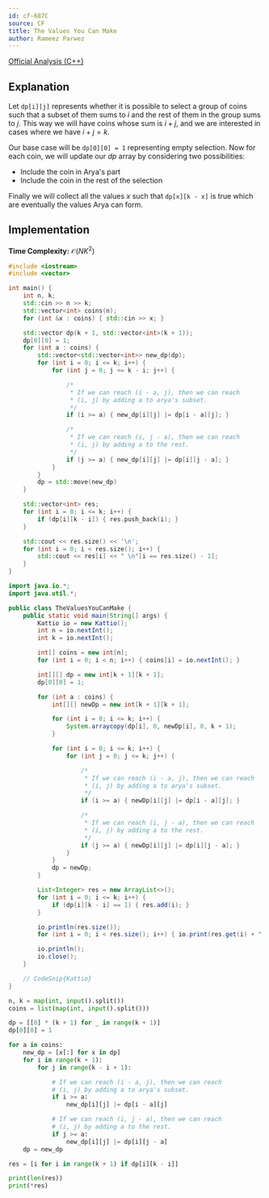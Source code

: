 ```yaml
---
id: cf-687C
source: CF
title: The Values You Can Make
author: Rameez Parwez
---
```


[Official Analysis (C++)](https://codeforces.com/blog/entry/45770)

## Explanation

Let $\texttt{dp[i][j]}$ represents whether it is possible to select a group of coins such that a subset of them sums to $i$ and the rest of them in the group sums to $j$. This way we will have coins whose sum is $i + j$, and we are interested in cases where we have $i + j = k$.

Our base case will be $\texttt{dp[0][0] = 1}$ representing empty selection. Now for each coin, we will update our $dp$ array by considering two possibilities:

- Include the coin in Arya's part
- Include the coin in the rest of the selection

Finally we will collect all the values $x$ such that $\texttt{dp[x][k - x]}$ is true which are eventually the values Arya can form.

## Implementation

**Time Complexity:** $\mathcal{O}(NK^2)$

<LanguageSection>
<CPPSection>

```cpp
#include <iostream>
#include <vector>

int main() {
	int n, k;
	std::cin >> n >> k;
	std::vector<int> coins(n);
	for (int &x : coins) { std::cin >> x; }

	std::vector dp(k + 1, std::vector<int>(k + 1));
	dp[0][0] = 1;
	for (int a : coins) {
		std::vector<std::vector<int>> new_dp(dp);
		for (int i = 0; i <= k; i++) {
			for (int j = 0; j <= k - i; j++) {

				/*
				 * If we can reach (i - a, j), then we can reach
				 * (i, j) by adding a to arya's subset.
				 */
				if (i >= a) { new_dp[i][j] |= dp[i - a][j]; }

				/*
				 * If we can reach (i, j - a), then we can reach
				 * (i, j) by adding a to the rest.
				 */
				if (j >= a) { new_dp[i][j] |= dp[i][j - a]; }
			}
		}
		dp = std::move(new_dp)
	}

	std::vector<int> res;
	for (int i = 0; i <= k; i++) {
		if (dp[i][k - i]) { res.push_back(i); }
	}

	std::cout << res.size() << '\n';
	for (int i = 0; i < res.size(); i++) {
		std::cout << res[i] << " \n"[i == res.size() - 1];
	}
}
```

</CPPSection>
<JavaSection>

```java
import java.io.*;
import java.util.*;

public class TheValuesYouCanMake {
	public static void main(String[] args) {
		Kattio io = new Kattio();
		int n = io.nextInt();
		int k = io.nextInt();

		int[] coins = new int[n];
		for (int i = 0; i < n; i++) { coins[i] = io.nextInt(); }

		int[][] dp = new int[k + 1][k + 1];
		dp[0][0] = 1;

		for (int a : coins) {
			int[][] newDp = new int[k + 1][k + 1];

			for (int i = 0; i <= k; i++) {
				System.arraycopy(dp[i], 0, newDp[i], 0, k + 1);
			}

			for (int i = 0; i <= k; i++) {
				for (int j = 0; j <= k; j++) {

					/*
					 * If we can reach (i - a, j), then we can reach
					 * (i, j) by adding a to arya's subset.
					 */
					if (i >= a) { newDp[i][j] |= dp[i - a][j]; }

					/*
					 * If we can reach (i, j - a), then we can reach
					 * (i, j) by adding a to the rest.
					 */
					if (j >= a) { newDp[i][j] |= dp[i][j - a]; }
				}
			}
			dp = newDp;
		}

		List<Integer> res = new ArrayList<>();
		for (int i = 0; i <= k; i++) {
			if (dp[i][k - i] == 1) { res.add(i); }
		}

		io.println(res.size());
		for (int i = 0; i < res.size(); i++) { io.print(res.get(i) + " "); }

		io.println();
		io.close();
	}

	// CodeSnip{Kattio}
}
```

</JavaSection>
<PySection>

```py
n, k = map(int, input().split())
coins = list(map(int, input().split()))

dp = [[0] * (k + 1) for _ in range(k + 1)]
dp[0][0] = 1

for a in coins:
	new_dp = [x[:] for x in dp]
	for i in range(k + 1):
		for j in range(k - i + 1):

			# If we can reach (i - a, j), then we can reach
			# (i, j) by adding a to arya's subset.
			if i >= a:
				new_dp[i][j] |= dp[i - a][j]

			# If we can reach (i, j - a), then we can reach
			# (i, j) by adding a to the rest.
			if j >= a:
				new_dp[i][j] |= dp[i][j - a]
	dp = new_dp

res = [i for i in range(k + 1) if dp[i][k - i]]

print(len(res))
print(*res)
```

</PySection>
</LanguageSection>
